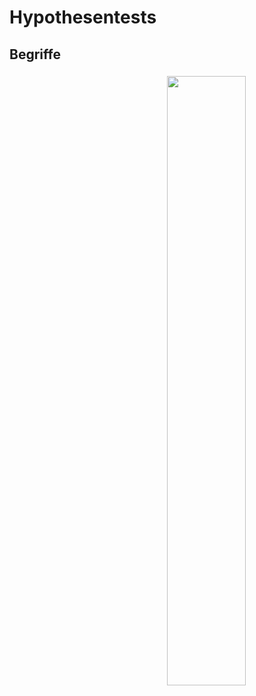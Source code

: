 # Hypothesentests {#sec-hypothesentests}

## Begriffe

<img src="images/AdobeStock_155565861b.jpeg" align="right" width=50%" style="padding-left:15px;padding-top:5px;"/>